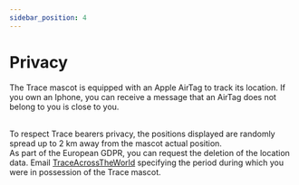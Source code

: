 ```yaml
---
sidebar_position: 4
---
```


# Privacy

The Trace mascot is equipped with an Apple AirTag to track its location. If you own an Iphone, you can receive a message that an AirTag does not belong to you is close to you.

<br/>
To respect Trace bearers privacy, the positions displayed are randomly spread up to 2 km away from the mascot actual position.
<br/>
As part of the European GDPR, you can request the deletion of the location data. Email <a href="mailto:traceacrosstheworld@gmail.com">TraceAcrossTheWorld</a> specifying the period during which you were in possession of the Trace mascot.
